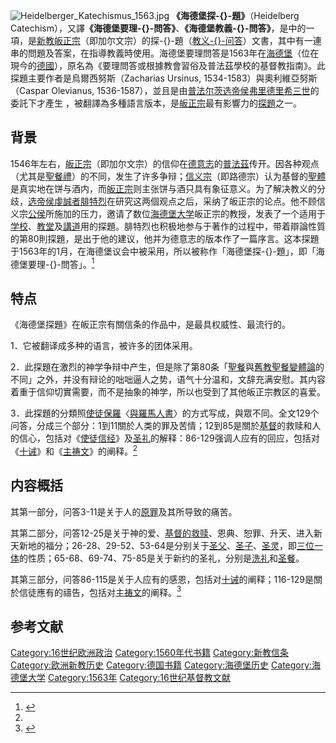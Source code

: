 {{NoteTA
|T=zh-hans:海德堡教义问答;zh-tw:海德堡探題;
|1=zh-hans:弗里德里希三世 (普法尔茨);zh-tw:腓特烈三世 (普法茨);
|2=zh-hans:普法尔茨;zh-tw:普法茲;
|3=zh-hans:弗里德里希;zh-tw:腓特烈;
|4=zh-hans:加尔文;zh-tw:喀爾文;
|5=zh-hans:教义问答;zh-tw:教義問答;zh-hk:要理問答;
}}

[[File:Heidelberger_Katechismus_1563.jpg|thumb]]
'''《海德堡探-{}-題》'''（Heidelberg Catechism），又譯'''《海德堡要理-{}-問答》'''、'''《海德堡教義-{}-問答》'''，是{{le|三項聯合信條|Three Forms of Unity}}中的一項，是[[新教|新教]][[皈正宗|皈正宗]]（即加尔文宗）的探-{}-題（[[教義問答|教义-{}-问答]]）文書，其中有一連串的問題及答案，在指導教義時使用。海德堡要理問答是1563年在[[海德堡|海德堡]]（位在現今的[[德國|德國]]），原名為《要理問答或根據教會習俗及普法茲學校的基督教指南》。此探題主要作者是烏爾西努斯（Zacharias Ursinus, 1534-1583）與奧利維亞努斯（Caspar Olevianus, 1536-1587），並且是由[[普法尔茨选帝侯|普法尔茨选帝侯]][[弗里德里希三世_(普法尔茨)|弗里德里希三世]]的委託下才產生<!--it is sometimes referred to as the "Palatinate Catechism."-->，被翻譯為多種語言版本，是[[皈正宗|皈正宗]]最有影響力的[[探題|探題]]之一。

== 背景 ==
1546年左右，[[皈正宗|皈正宗]]（即加尔文宗）的信仰在[[德意志|德意志]]的[[普法茲|普法茲]]传开。因各种观点（尤其是[[聖餐禮|聖餐禮]]）的不同，发生了许多争辩；[[信义宗|信义宗]]（即路德宗）认为基督的[[聖體|聖體]]是真实地在饼与酒内，而[[皈正宗|皈正宗]]则主张饼与酒只具有象征意义。为了解决教义的分歧，[[选帝侯|选帝侯]][[弗里德里希三世_(普法尔茨)|虔誠者腓特烈]]在研究这两個观点之后，采纳了皈正宗的论点。他不顾信义宗[[公侯|公侯]]所施加的压力，邀请了数位[[海德堡大学|海德堡大学]]皈正宗的教授，发表了一个适用于[[学校|学校]]、[[教堂|教堂]]及[[講道|講道]]用的探題。腓特烈也积极地参与于著作的过程中，带着辯論性質的第80則探題，是出于他的建议，他并为德意志的版本作了一篇序言。这本探題于1563年的1月，在海德堡议会中被采用，所以被称作「海德堡探-{}-題」，即「海德堡要理-{}-問答」。<ref name=":1">{{Cite web|url=http://www.jonahome.net/files/ldxt/sxyd11-06.htm|title=历代教会信条精选——海德堡要理问答|accessdate=2017-05-03|author=|date=|work=www.jonahome.net|publisher=约拿的家|archive-date=2017-05-02|archive-url=https://web.archive.org/web/20170502042824/http://www.jonahome.net/files/ldxt/sxyd11-06.htm|dead-url=no}}</ref><!-- this website voluntarily forfeited its copyright -->

== 特点 ==
《海德堡探題》在皈正宗有關信条的作品中，是最具权威性、最流行的。

1．它被翻译成多种的语言，被许多的团体采用。

2．此探題在激烈的神学争辩中产生，但是除了第80条「[[聖餐|聖餐]]與[[舊教|舊教]][[聖餐變體論|聖餐變體論]]的不同」之外，并没有辩论的咄咄逼人之势，语气十分温和，文辞充满安慰。其内容着重于信仰切實需要，而不是抽象的神学，所以也受到了其他皈正宗教区的喜爱。

3．此探題的分類照[[使徒保羅|使徒保羅]]〈[[與羅馬人書|與羅馬人書]]〉的方式写成，與眾不同。全文129个问答，分成三个部分：1到11關於人类的罪及苦情；12到85是關於[[基督|基督]]的救赎和人的信心，包括对《[[使徒信经|使徒信经]]》及[[圣礼|圣礼]]的解释：86-129强调人应有的回应，包括对《[[十诫|十诫]]》和《[[主祷文|主祷文]]》的阐释。<ref name=1" />

== 内容概括 ==
其第一部分，问答3-11是关于人的[[原罪|原罪]]及其所导致的痛苦。

其第二部分，问答12-25是关于神的爱、[[基督教救贖論|基督的救赎]]、恩典、恕罪、升天、进入新天新地的福分；26-28、29-52、53-64是分别关于[[圣父|圣父]]、[[圣子|圣子]]、[[圣灵|圣灵]]，即[[三位一体|三位一体]]的性质；65-68、69-74、75-85是关于新约的圣礼，分别是[[洗礼|洗礼]]和[[圣餐|圣餐]]。

其第三部分，问答86-115是关于人应有的感恩，包括对[[十诫|十诫]]的阐释；116-129是關於信徒應有的禱告，包括对[[主祷文|主祷文]]的阐释。<ref name=":0">{{Cite web|url=https://www.crcna.org/sites/default/files/海德堡教理问答%20-%20Heidelberg%20Catechism.pdf|title=海德堡教理问答|accessdate=2017-05-03|author=王志勇|date=|publisher=Christian Reformed Church|archive-date=2014-04-26|archive-url=https://web.archive.org/web/20140426163356/http://www.crcna.org/sites/default/files/%E6%B5%B7%E5%BE%B7%E5%A0%A1%E6%95%99%E7%90%86%E9%97%AE%E7%AD%94%20-%20Heidelberg%20Catechism.pdf|dead-url=no}}</ref>

== 参考文献 ==
{{Reflist|30em}}

<!--{{Authority control}}-->

[[Category:16世纪欧洲政治|Category:16世纪欧洲政治]]
[[Category:1560年代书籍|Category:1560年代书籍]]
[[Category:新教信条|Category:新教信条]]
[[Category:欧洲新教历史|Category:欧洲新教历史]]
[[Category:德国书籍|Category:德国书籍]]
[[Category:海德堡历史|Category:海德堡历史]]
[[Category:海德堡大学|Category:海德堡大学]]
[[Category:1563年|Category:1563年]]
[[Category:16世纪基督教文献|Category:16世纪基督教文献]]
